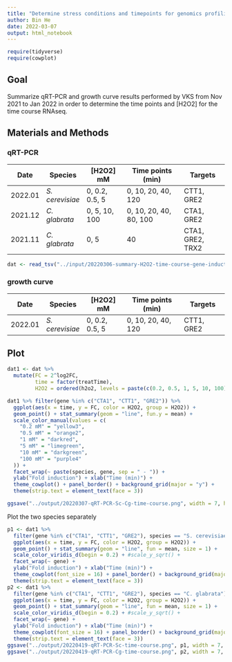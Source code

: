 ```yaml
---
title: "Determine stress conditions and timepoints for genomics profiling"
author: Bin He
date: 2022-03-07
output: html_notebook
---
```


```r
require(tidyverse)
require(cowplot)
```

## Goal

Summarize qRT-PCR and growth curve results performed by VKS from Nov 2021 to Jan 2022 in order to determine the time points and [H2O2] for the time course RNAseq.

## Materials and Methods

### qRT-PCR
| **Date**  | **Species**   | **[H2O2] mM**  | **Time points (min)**  | **Targets**      |
|-----------|---------------|----------------|------------------------|------------------|
| 2022.01   | _S. cerevisiae_ | 0, 0.2, 0.5, 5 | 0, 10, 20, 40, 120     | CTT1, GRE2       |
| 2021.12   | _C. glabrata_   | 0, 5, 10, 100  | 0, 10, 20, 40, 80, 100 | CTA1, GRE2       |
| 2021.11   | _C. glabrata_   | 0, 5           | 40                     | CTA1, GRE2, TRX2 |

```r
dat <- read_tsv("../input/20220306-summary-H2O2-time-course-gene-induction.tsv")
```

### growth curve
| **Date**  | **Species**   | **[H2O2] mM**  | **Time points (min)**  | **Targets**      |
|-----------|---------------|----------------|------------------------|------------------|
| 2022.01   | _S. cerevisiae_ | 0, 0.2, 0.5, 5 | 0, 10, 20, 40, 120     | CTT1, GRE2       |

## Plot
```r
dat1 <- dat %>% 
  mutate(FC = 2^log2FC,
         time = factor(treatTime),
         H2O2 = ordered(h2o2, levels = paste(c(0.2, 0.5, 1, 5, 10, 100), "mM")))

dat1 %>% filter(gene %in% c("CTA1", "CTT1", "GRE2")) %>% 
  ggplot(aes(x = time, y = FC, color = H2O2, group = H2O2)) +
  geom_point() + stat_summary(geom = "line", fun.y = mean) +
  scale_color_manual(values = c(
    "0.2 mM" = "yellow3",
    "0.5 mM" = "orange2",
    "1 mM" = "darkred",
    "5 mM" = "limegreen",
    "10 mM" = "darkgreen",
    "100 mM" = "purple4"
  )) +
  facet_wrap(~ paste(species, gene, sep = " - ")) +
  ylab("Fold induction") + xlab("Time (min)") +
  theme_cowplot() + panel_border() + background_grid(major = "y") +
  theme(strip.text = element_text(face = 3))
```

```r
ggsave("../output/20220307-qRT-PCR-Sc-Cg-time-course.png", width = 7, height = 5, bg = "white")
```

Plot the two species separately
```r
p1 <- dat1 %>% 
  filter(gene %in% c("CTA1", "CTT1", "GRE2"), species == "S. cerevisiae") %>% 
  ggplot(aes(x = time, y = FC, color = H2O2, group = H2O2)) +
  geom_point() + stat_summary(geom = "line", fun = mean, size = 1) +
  scale_color_viridis_d(begin = 0.2) + #scale_y_sqrt() +
  facet_wrap(~ gene) +
  ylab("Fold induction") + xlab("Time (min)") +
  theme_cowplot(font_size = 16) + panel_border() + background_grid(major = "y") +
  theme(strip.text = element_text(face = 3))
p2 <- dat1 %>% 
  filter(gene %in% c("CTA1", "CTT1", "GRE2"), species == "C. glabrata") %>% 
  ggplot(aes(x = time, y = FC, color = H2O2, group = H2O2)) +
  geom_point() + stat_summary(geom = "line", fun = mean, size = 1) +
  scale_color_viridis_d(begin = 0.2) + #scale_y_sqrt() +
  facet_wrap(~ gene) +
  ylab("Fold induction") + xlab("Time (min)") +
  theme_cowplot(font_size = 16) + panel_border() + background_grid(major = "y") +
  theme(strip.text = element_text(face = 3))
ggsave("../output/20220419-qRT-PCR-Sc-time-course.png", p1, width = 7, height = 4)
ggsave("../output/20220419-qRT-PCR-Cg-time-course.png", p2, width = 7, height = 4)
```

